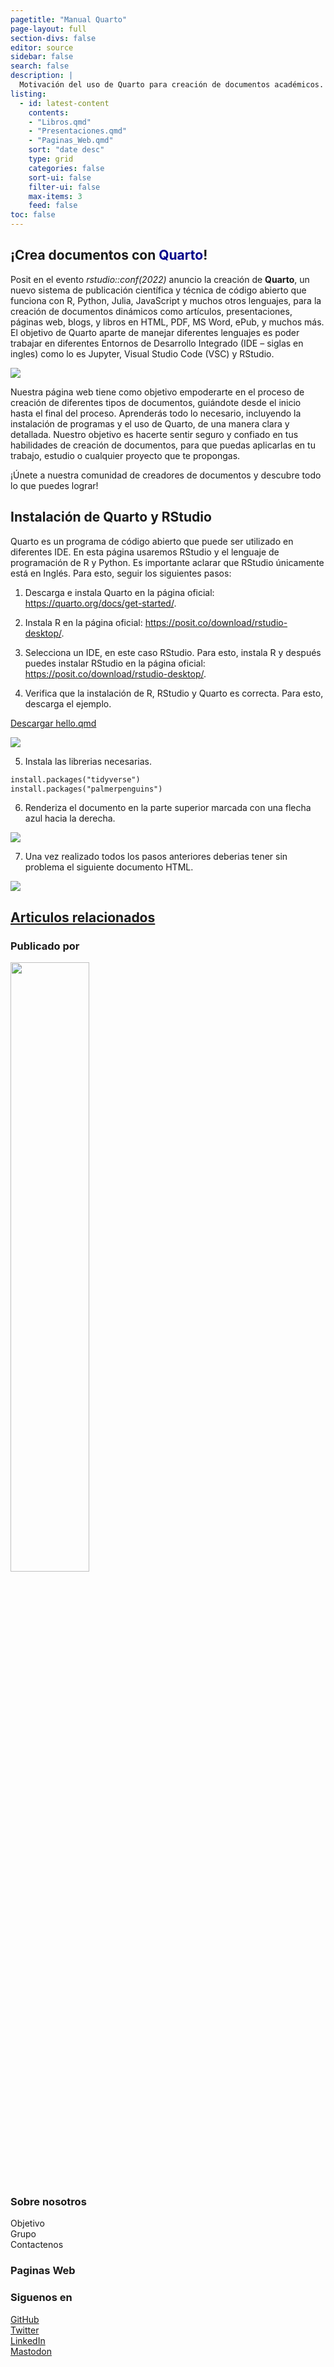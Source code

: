 ```yaml
---
pagetitle: "Manual Quarto"
page-layout: full
section-divs: false
editor: source
sidebar: false
search: false
description: |
  Motivación del uso de Quarto para creación de documentos académicos.
listing:
  - id: latest-content
    contents: 
    - "Libros.qmd"
    - "Presentaciones.qmd"
    - "Paginas_Web.qmd"
    sort: "date desc"
    type: grid
    categories: false
    sort-ui: false
    filter-ui: false
    max-items: 3
    feed: false
toc: false
---
```


::: content-container
::: {.top-story .gray-background}
::: grid
::: {.g-col-12 .g-col-lg-6 .top-story-text}
## ¡Crea documentos con [ Quarto ]{style="color:darkblue"}!

Posit en el evento *rstudio::conf(2022)* anuncio la creación de **Quarto**, un nuevo sistema de publicación científica y técnica de código abierto que funciona con R, Python, Julia, JavaScript y muchos otros lenguajes, para la creación de documentos dinámicos como artículos, presentaciones, páginas web, blogs, y libros en HTML, PDF, MS Word, ePub, y muchos más. El objetivo de Quarto aparte de manejar diferentes lenguajes es poder trabajar en diferentes Entornos de Desarrollo Integrado (IDE -- siglas en ingles) como lo es Jupyter, Visual Studio Code (VSC) y RStudio.
:::

::: {.g-col-12 .g-col-lg-6 .top-story-img}
<a href="https://posit.co/blog/four-announcements-from-rstudio-conf-2022/"> ![](Imagenes/Logos/Quarto.jpg) </a>
:::
:::
:::
:::

::: header-text
::: content-container
::: header-block
Nuestra página web tiene como objetivo empoderarte en el proceso de creación de diferentes tipos de documentos, guiándote desde el inicio hasta el final del proceso. Aprenderás todo lo necesario, incluyendo la instalación de programas y el uso de Quarto, de una manera clara y detallada. Nuestro objetivo es hacerte sentir seguro y confiado en tus habilidades de creación de documentos, para que puedas aplicarlas en tu trabajo, estudio o cualquier proyecto que te propongas.

¡Únete a nuestra comunidad de creadores de documentos y descubre todo lo que puedes lograr!
:::
:::
:::

::: content-container
::: listing-block
## Instalación de Quarto y RStudio

Quarto es un programa de código abierto que puede ser utilizado en diferentes IDE. En esta página usaremos RStudio y el lenguaje de programación de R y Python. Es importante aclarar que RStudio únicamente está en Inglés. Para esto, seguir los siguientes pasos:

1.  Descarga e instala Quarto en la página oficial: [https://quarto.org/docs/get-started/](https://quarto.org/docs/get-started/){target="_blank"}.

2.  Instala R en la página oficial: [https://posit.co/download/rstudio-desktop/](https://posit.co/download/rstudio-desktop/){target="_blank"}.

3.  Selecciona un IDE, en este caso RStudio. Para esto, instala R y después puedes instalar RStudio en la página oficial: [https://posit.co/download/rstudio-desktop/](https://posit.co/download/rstudio-desktop/){target="_blank"}.

4.  Verifica que la instalación de R, RStudio y Quarto es correcta. Para esto, descarga el ejemplo.

::: callout
<a href="https://quarto.org/docs/get-started/hello/rstudio/_hello.qmd" download="hello.qmd">Descargar hello.qmd </a>
:::

![](Imagenes/00_Instalacion/0_Ejemplo.png)

5.  Instala las librerias necesarias.

``` default
install.packages("tidyverse")
install.packages("palmerpenguins")
```

6.  Renderiza el documento en la parte superior marcada con una flecha azul hacia la derecha.

![](Imagenes/00_Instalacion/1_Render.png)

7.  Una vez realizado todos los pasos anteriores deberias tener sin problema el siguiente documento HTML.

![](Imagenes/00_Instalacion/2_HTML.png)
:::
:::

::: content-container
::: listing-block
<a href="Libros.qmd">

## Articulos relacionados

</a>

::: {#latest-content}
:::
:::
:::

::: footer-text
::: {.footer-container .black-background}
::: footer-block
::: grid
::: {.g-col-12 .g-col-md-6}
### Publicado por

[![](Imagenes/Logos/escudoUnal.svg){width="50%"}](https://unal.edu.co/)
:::

::: {.g-col-12 .g-col-md-2}
### Sobre nosotros

Objetivo\
Grupo\
Contactenos
:::

::: {.g-col-12 .g-col-md-2}
### Paginas Web
:::

::: {.g-col-12 .g-col-md-2}
### Siguenos en

[GitHub](https://github.com/realworlddatascience){target="_blank"}\
[Twitter](https://twitter.com/rwdatasci){target="_blank"}\
[LinkedIn](https://www.linkedin.com/showcase%7Btarget=%22_blank%22%7D/rss-real-world-data-science){target="_blank"}\
[Mastodon](https://fosstodon.org/@rwdatasci){target="_blank"}\
:::
:::
:::
:::
:::
